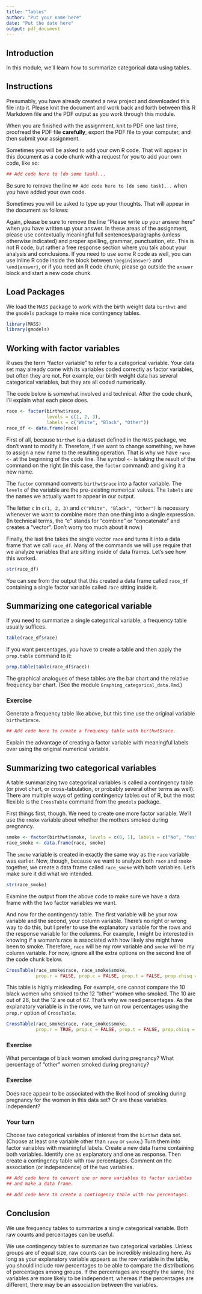 ```yaml
---
title: "Tables"
author: "Put your name here"
date: "Put the date here"
output: pdf_document
---
```

<!-- Please don't mess with the next two lines! -->
\newenvironment{answer}{\definecolor{shadecolor}{RGB}{225, 225, 255}\begin{shaded}}{\end{shaded}}
<!-- Please don't mess with the previous two lines! -->


## Introduction

In this module, we'll learn how to summarize categorical data using tables.


## Instructions

Presumably, you have already created a new project and downloaded this file into it. Please knit the document and work back and forth between this R Markdown file and the PDF output as you work through this module.

When you are finished with the assignment, knit to PDF one last time, proofread the PDF file **carefully**, export the PDF file to your computer, and then submit your assignment.

Sometimes you will be asked to add your own R code. That will appear in this document as a code chunk with a request for you to add your own code, like so:

```r
## Add code here to [do some task]...
```

Be sure to remove the line `## Add code here to [do some task]...` when you have added your own code.

Sometimes you will be asked to type up your thoughts. That will appear in the document as follows:

\begin{answer}
Please write up your answer here.
\end{answer}

Again, please be sure to remove the line "Please write up your answer here" when you have written up your answer. In these areas of the assignment, please use contextually meaningful full sentences/paragraphs (unless otherwise indicated) and proper spelling, grammar, punctuation, etc. This is not R code, but rather a free response section where you talk about your analysis and conclusions. If you need to use some R code as well, you can use inline R code inside the block between `\begin{answer}` and `\end{answer}`, or if you need an R code chunk, please go outside the `answer` block and start a new code chunk.


## Load Packages

We load the `MASS` package to work with the birth weight data `birthwt` and the `gmodels` package to make nice contingency tables.

```r
library(MASS)
library(gmodels)
```


## Working with factor variables

R uses the term "factor variable" to refer to a categorical variable. Your data set may already come with its variables coded correctly as factor variables, but often they are not. For example, our birth weight data has several categorical variables, but they are all coded numerically.

The code below is somewhat involved and technical. After the code chunk, I'll explain what each piece does.

```r
race <- factor(birthwt$race,
               levels = c(1, 2, 3),
               labels = c("White", "Black", "Other"))
race_df <- data.frame(race)
```

First of all, because `birthwt` is a dataset defined in the `MASS` package, we don't want to modify it. Therefore, if we want to change something, we have to assign a new name to the resulting operation. That is why we have `race <-` at the beginning of the code line. The symbol `<-` is taking the result of the command on the right (in this case, the `factor` command) and giving it a new name.

The `factor` command converts `birthwt$race` into a factor variable. The `levels` of the variable are the pre-existing numerical values.  The `labels` are the names we actually want to appear in our output.

The letter `c` in `c(1, 2, 3)` and `c("White", "Black", "Other")` is necessary whenever we want to combine more than one thing into a single expression. (In technical terms, the "c" stands for "combine" or "concatenate" and creates a "vector". Don't worry too much about it now.)

Finally, the last line takes the single vector `race` and turns it into a data frame that we call `race_df`. Many of the commands we will use require that we analyze variables that are sitting inside of data frames. Let's see how this worked.

```r
str(race_df)
```

You can see from the output that this created a data frame called `race_df` containing a single factor variable called `race` sitting inside it.


## Summarizing one categorical variable

If you need to summarize a single categorical variable, a frequency table usually suffices.

```r
table(race_df$race)
```

If you want percentages, you have to create a table and then apply the `prop.table` command to it:

```r
prop.table(table(race_df$race))
```

The graphical analogues of these tables are the bar chart and the relative frequency bar chart. (See the module `Graphing_categorical_data.Rmd`.)

### Exercise

Generate a frequency table like above, but this time use the original variable `birthwt$race`.

```r
## Add code here to create a frequency table with birthwt$race.
```

Explain the advantage of creating a factor variable with meaningful labels over using the original numerical variable.

\begin{answer}
Please write up your answer here.
\end{answer}


## Summarizing two categorical variables

A table summarizing two categorical variables is called a contingency table (or pivot chart, or cross-tabulation, or probably several other terms as well). There are multiple ways of getting contingency tables out of R, but the most flexible is the `CrossTable` command from the `gmodels` package.

First things first, though. We need to create one more factor variable. We'll use the `smoke` variable about whether the mothers smoked during pregnancy.

```r
smoke <- factor(birthwt$smoke, levels = c(0, 1), labels = c("No", "Yes"))
race_smoke <- data.frame(race, smoke)
```

The `smoke` variable is created in exactly the same way as the `race` variable was earlier. Now, though, because we want to analyze both `race` and `smoke` together, we create a data frame called `race_smoke` with both variables. Let's make sure it did what we intended.

```r
str(race_smoke)
```

Examine the output from the above code to make sure we have a data frame with the two factor variables we want.

And now for the contingency table. The first variable will be your row variable and the second, your column variable. There's no right or wrong way to do this, but I prefer to use the explanatory variable for the rows and the response variable for the columns. For example, I might be interested in knowing if a woman's race is associated with how likely she might have been to smoke. Therefore, `race` will be my row variable and `smoke` will be my column variable. For now, ignore all the extra options on the second line of the code chunk below.

```r
CrossTable(race_smoke$race, race_smoke$smoke,
           prop.r = FALSE, prop.c = FALSE, prop.t = FALSE, prop.chisq = FALSE)
```

This table is highly misleading. For example, one cannot compare the 10 black women who smoked to the 12 "other" women who smoked. The 10 are out of 26, but the 12 are out of 67. That's why we need percentages. As the explanatory variable is in the rows, we turn on row percentages using the `prop.r` option of `CrossTable`.


```r
CrossTable(race_smoke$race, race_smoke$smoke,
           prop.r = TRUE, prop.c = FALSE, prop.t = FALSE, prop.chisq = FALSE)
```

### Exercise

What percentage of black women smoked during pregnancy? What percentage of "other" women smoked during pregnancy?

\begin{answer}
Please write up your answer here.
\end{answer}

### Exercise

Does race appear to be associated with the likelihood of smoking during pregnancy for the women in this data set? Or are these variables independent?

\begin{answer}
Please write up your answer here.
\end{answer}

### Your turn

Choose two categorical variables of interest from the `birthwt` data set. (Choose at least one variable other than `race` or `smoke`.) Turn them into factor variables with meaningful labels. Create a new data frame containing both variables. Identify one as explanatory and one as response. Then create a contingency table with row percentages. Comment on the association (or independence) of the two variables.

```r
## Add code here to convert one or more variables to factor variables
## and make a data frame.
```

```r
## Add code here to create a contingency table with row percentages.
```

\begin{answer}
Please write up your answer here.
\end{answer}


## Conclusion

We use frequency tables to summarize a single categorical variable. Both raw counts and percentages can be useful.

We use contingency tables to summarize two categorical variables. Unless groups are of equal size, raw counts can be incredibly misleading here. As long as your explanatory variable appears as the row variable in the table, you should include row percentages to be able to compare the distributions of percentages among groups. If the percentages are roughly the same, the variables are more likely to be independent, whereas if the percentages are different, there may be an association between the variables.
